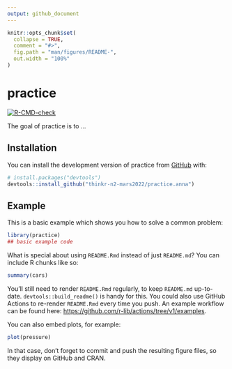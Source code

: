 ```yaml
---
output: github_document
---
```


<!-- README.md is generated from README.Rmd. Please edit that file -->

```r
knitr::opts_chunk$set(
  collapse = TRUE,
  comment = "#>",
  fig.path = "man/figures/README-",
  out.width = "100%"
)
```

# practice

<!-- badges: start -->
[![R-CMD-check](https://github.com/thinkr-n2-mars2022/practice.anna/workflows/R-CMD-check/badge.svg)](https://github.com/thinkr-n2-mars2022/practice.anna/actions)
<!-- badges: end -->

The goal of practice is to ...

## Installation

You can install the development version of practice from [GitHub](https://github.com/) with:

``` r
# install.packages("devtools")
devtools::install_github("thinkr-n2-mars2022/practice.anna")
```

## Example

This is a basic example which shows you how to solve a common problem:

```r
library(practice)
## basic example code
```

What is special about using `README.Rmd` instead of just `README.md`? You can include R chunks like so:

```r
summary(cars)
```

You'll still need to render `README.Rmd` regularly, to keep `README.md` up-to-date. `devtools::build_readme()` is handy for this. You could also use GitHub Actions to re-render `README.Rmd` every time you push. An example workflow can be found here: <https://github.com/r-lib/actions/tree/v1/examples>.

You can also embed plots, for example:

```r
plot(pressure)
```

In that case, don't forget to commit and push the resulting figure files, so they display on GitHub and CRAN.
